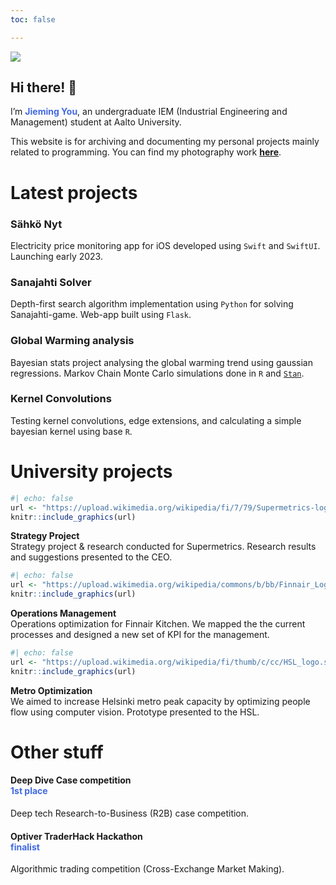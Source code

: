 ```yaml
---
toc: false

---
```



::: {.grid}

::: {.profile-photo .g-col-12 .g-col-md-6}
![](assets/profile.png)
:::

::: {.g-col-12 .g-col-md-6}
## Hi there! [👋]{.waving-hand}

I'm [**Jieming You**]{style="color: RoyalBlue;"}, an undergraduate IEM (Industrial Engineering and Management) student at Aalto University.

This website is for archiving and documenting my personal projects mainly related to programming. You can find my photography work [**here**](https://jieming.portfoliobox.net).

:::

:::

# Latest projects {.centertitle}

::: {.grid}

::: {.project .g-col-12 .g-col-md-6 onclick=location.href='https://jieming.me/sahkonyt.html' onmouseover="" style="cursor: pointer;"}
### Sähkö Nyt
Electricity price monitoring app for iOS developed using ```Swift``` and ```SwiftUI```. Launching early 2023.
:::

::: {.project .g-col-12 .g-col-md-6 onclick=location.href='https://1gd7kf.deta.dev' onmouseover="" style="cursor: pointer;"}
### Sanajahti Solver
Depth-first search algorithm implementation using ```Python``` for solving Sanajahti-game. Web-app built using ```Flask```.
:::

::: {.project .g-col-12 .g-col-md-6 onclick=location.href='https://jieming.me/bayesian.html' onmouseover="" style="cursor: pointer;"}
### Global Warming analysis
Bayesian stats project analysing the global warming trend using gaussian regressions. Markov Chain Monte Carlo simulations done in ```R``` and [```Stan```](https://mc-stan.org).
:::

::: {.project .g-col-12 .g-col-md-6 onclick=location.href='https://jieming.me/convolution.html' onmouseover="" style="cursor: pointer;"}
### Kernel Convolutions
Testing kernel convolutions, edge extensions, and calculating a simple bayesian kernel using base ```R```.
:::

:::

# University projects {.centertitle}

::: {.grid}
::: {.logo .g-col-6 .g-col-md-6 layout="[[-1], [1], [-1]]" onclick=location.href='https://supermetrics.com' onmouseover="" style="cursor: pointer;"}
```r
#| echo: false
url <- "https://upload.wikimedia.org/wikipedia/fi/7/79/Supermetrics-logo.png"
knitr::include_graphics(url)
```
:::

::: {.desc .g-col-6 .g-col-md-6}
**Strategy Project**<br/>
Strategy project & research conducted for Supermetrics. Research results and suggestions presented to the CEO.
:::

::: {.g-col-6 .g-col-md-6 layout="[[-1], [1], [-1]]" onclick=location.href='https://www.finnair.com' onmouseover="" style="cursor: pointer;"}
```r
#| echo: false
url <- "https://upload.wikimedia.org/wikipedia/commons/b/bb/Finnair_Logo.svg"
knitr::include_graphics(url)
```
:::
::: {.desc .g-col-6 .g-col-md-6}
**Operations Management**<br/>
Operations optimization for Finnair Kitchen. We mapped the the 
current processes and designed a new set of KPI for the management.
:::

::: {.g-col-6 .g-col-md-6 layout="[[-1], [1], [-1]]" onclick=location.href='https://www.hsl.fi' onmouseover="" style="cursor: pointer;"}
```r
#| echo: false
url <- "https://upload.wikimedia.org/wikipedia/fi/thumb/c/cc/HSL_logo.svg/1280px-HSL_logo.svg.png"
knitr::include_graphics(url)
```
:::
::: {.desc .g-col-6 .g-col-md-6}
**Metro Optimization**<br/>
We aimed to increase Helsinki metro peak capacity by optimizing people flow
using computer vision. Prototype presented to the HSL.
:::
:::

# Other stuff {.centertitle}

::: {.grid}

::: {.project .g-col-12 .g-col-md-6 onclick=location.href='https://deep-dive-8f0636.webflow.io' onmouseover="" style="cursor: pointer;"}
#### Deep Dive Case competition <br/> [1st place]{style="color: RoyalBlue;"}
Deep tech Research-to-Business (R2B) case competition.
:::

::: {.project .g-col-12 .g-col-md-6 onclick=location.href='https://optiver.com/competitions/traderhack2022/' onmouseover="" style="cursor: pointer;"}
#### Optiver TraderHack Hackathon <br/> [finalist]{style="color: RoyalBlue;"}
Algorithmic trading competition (Cross-Exchange Market Making).
:::

:::
